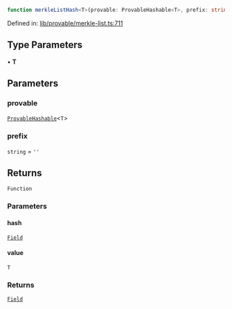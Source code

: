 ```ts
function merkleListHash<T>(provable: ProvableHashable<T>, prefix: string): (hash: Field, value: T) => Field
```

Defined in: [lib/provable/merkle-list.ts:711](https://github.com/o1-labs/o1js/blob/46b9772d07785397c4bd76a102bc9f6730d321bb/src/lib/provable/merkle-list.ts#L711)

## Type Parameters

• **T**

## Parameters

### provable

[`ProvableHashable`](../type-aliases/ProvableHashable.mdx)\<`T`\>

### prefix

`string` = `''`

## Returns

`Function`

### Parameters

#### hash

[`Field`](../classes/Field.mdx)

#### value

`T`

### Returns

[`Field`](../classes/Field.mdx)
